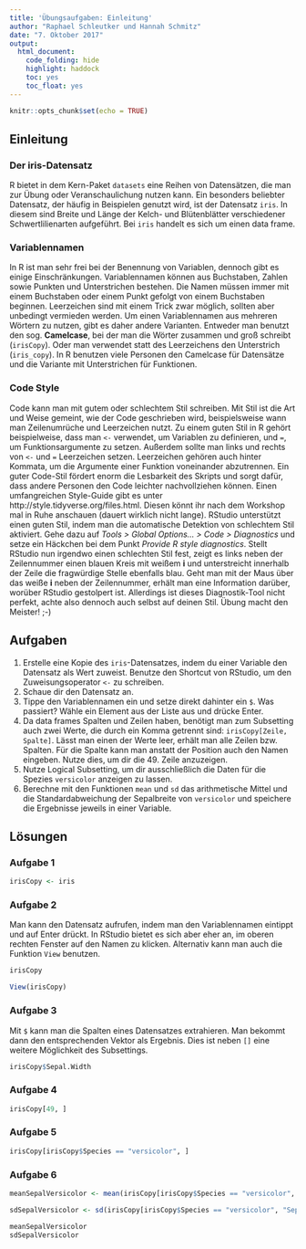 ```yaml
---
title: 'Übungsaufgaben: Einleitung'
author: "Raphael Schleutker und Hannah Schmitz"
date: "7. Oktober 2017"
output: 
  html_document: 
    code_folding: hide
    highlight: haddock
    toc: yes
    toc_float: yes
---
```


```r
knitr::opts_chunk$set(echo = TRUE)
```

## Einleitung

### Der iris-Datensatz

R bietet in dem Kern-Paket `datasets` eine Reihen von Datensätzen, die man zur Übung oder Veranschaulichung nutzen kann. Ein besonders beliebter Datensatz, der häufig in Beispielen genutzt wird, ist der Datensatz `iris`. In diesem sind Breite und Länge der Kelch- und Blütenblätter verschiedener Schwertlilienarten aufgeführt. Bei `iris` handelt es sich um einen data frame.


### Variablennamen

In R ist man sehr frei bei der Benennung von Variablen, dennoch gibt es einige Einschränkungen. Variablennamen können aus Buchstaben, Zahlen sowie Punkten und Unterstrichen bestehen. Die Namen müssen immer mit einem Buchstaben oder einem Punkt gefolgt von einem Buchstaben beginnen. Leerzeichen sind mit einem Trick zwar möglich, sollten aber unbedingt vermieden werden. Um einen Variablennamen aus mehreren Wörtern zu nutzen, gibt es daher andere Varianten. Entweder man benutzt den sog. **Camelcase**, bei der man die Wörter zusammen und groß schreibt (`irisCopy`). Oder man verwendet statt des Leerzeichens den Unterstrich (`iris_copy`). In R benutzen viele Personen den Camelcase für Datensätze und die Variante mit Unterstrichen für Funktionen.


### Code Style

Code kann man mit gutem oder schlechtem Stil schreiben. Mit Stil ist die Art und Weise gemeint, wie der Code geschrieben wird, beispielsweise wann man Zeilenumrüche und Leerzeichen nutzt. Zu einem guten Stil in R gehört beispielweise, dass man `<-` verwendet, um Variablen zu definieren, und `=`, um Funktionsargumente zu setzen. Außerdem sollte man links und rechts von `<-` und `=` Leerzeichen setzen. Leerzeichen gehören auch hinter Kommata, um die Argumente einer Funktion voneinander abzutrennen. Ein guter Code-Stil fördert enorm die Lesbarkeit des Skripts und sorgt dafür, dass andere Personen den Code leichter nachvollziehen können. Einen umfangreichen Style-Guide gibt es unter http://style.tidyverse.org/files.html. Diesen könnt ihr nach dem Workshop mal in Ruhe anschauen (dauert wirklich nicht lange). RStudio unterstützt einen guten Stil, indem man die automatische Detektion von schlechtem Stil aktiviert. Gehe dazu auf *Tools > Global Options... > Code > Diagnostics* und setze ein Häckchen bei dem Punkt *Provide R style diagnostics*. Stellt RStudio nun irgendwo einen schlechten Stil fest, zeigt es links neben der Zeilennummer einen blauen Kreis mit weißem **i** und unterstreicht innerhalb der Zeile die fragwürdige Stelle ebenfalls blau. Geht man mit der Maus über das weiße **i** neben der Zeilennummer, erhält man eine Information darüber, worüber RStudio gestolpert ist. Allerdings ist dieses Diagnostik-Tool nicht perfekt, achte also dennoch auch selbst auf deinen Stil. Übung macht den Meister! ;-)



## Aufgaben

1. Erstelle eine Kopie des `iris`-Datensatzes, indem du einer Variable den Datensatz als Wert zuweist. Benutze den Shortcut von RStudio, um den Zuweisungsoperator `<-` zu schreiben.
2. Schaue dir den Datensatz an.
3. Tippe den Variablennamen ein und setze direkt dahinter ein `$`. Was passiert? Wähle ein Element aus der Liste aus und drücke Enter.
4. Da data frames Spalten und Zeilen haben, benötigt man zum Subsetting auch zwei Werte, die durch ein Komma getrennt sind: `irisCopy[Zeile, Spalte]`. Lässt man einen der Werte leer, erhält man alle Zeilen bzw. Spalten. Für die Spalte kann man anstatt der Position auch den Namen eingeben. Nutze dies, um dir die 49. Zeile anzuzeigen.
5. Nutze Logical Subsetting, um dir ausschließlich die Daten für die Spezies `versicolor` anzeigen zu lassen.
6. Berechne mit den Funktionen `mean` und `sd` das arithmetische Mittel und die Standardabweichung der Sepalbreite von `versicolor` und speichere die Ergebnisse jeweils in einer Variable.


## Lösungen

### Aufgabe 1

```r
irisCopy <- iris
```


### Aufgabe 2

Man kann den Datensatz aufrufen, indem man den Variablennamen eintippt und auf Enter drückt. In RStudio bietet es sich aber eher an, im oberen rechten Fenster auf den Namen zu klicken. Alternativ kann man auch die Funktion `View` benutzen.

```r
irisCopy

View(irisCopy)
```


### Aufgabe 3

Mit `$` kann man die Spalten eines Datensatzes extrahieren. Man bekommt dann den entsprechenden Vektor als Ergebnis. Dies ist neben `[]` eine weitere Möglichkeit des Subsettings.

```r
irisCopy$Sepal.Width
```


### Aufgabe 4

```r
irisCopy[49, ]
```


### Aufgabe 5

```r
irisCopy[irisCopy$Species == "versicolor", ]
```


### Aufgabe 6

```r
meanSepalVersicolor <- mean(irisCopy[irisCopy$Species == "versicolor", "Sepal.Width"])

sdSepalVersicolor <- sd(irisCopy[irisCopy$Species == "versicolor", "Sepal.Width"])

meanSepalVersicolor
sdSepalVersicolor
```

